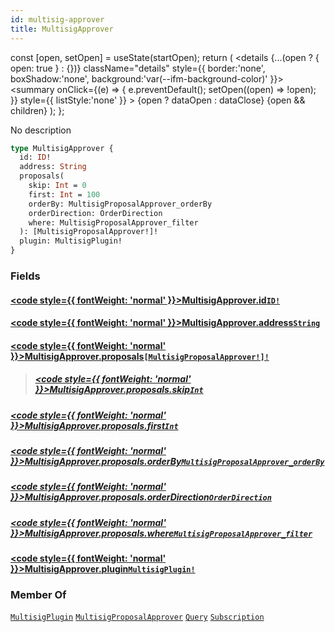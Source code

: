 ```yaml
---
id: multisig-approver
title: MultisigApprover
---
```









  const [open, setOpen] = useState(startOpen);
  return (
    <details {...(open ? { open: true } : {})} className="details" style={{ border:'none', boxShadow:'none', background:'var(--ifm-background-color)' }}>
      <summary
        onClick={(e) => {
          e.preventDefault();
          setOpen((open) => !open);
        }}
        style={{ listStyle:'none' }}
      >
      {open ? dataOpen : dataClose}
      </summary>
      {open && children}
    </details>
  );
};








No description


```graphql
type MultisigApprover {
  id: ID!
  address: String
  proposals(
    skip: Int = 0
    first: Int = 100
    orderBy: MultisigProposalApprover_orderBy
    orderDirection: OrderDirection
    where: MultisigProposalApprover_filter
  ): [MultisigProposalApprover!]!
  plugin: MultisigPlugin!
}
```




### Fields

#### [<code style={{ fontWeight: 'normal' }}>MultisigApprover.<b>id</b></code>](#)<Bullet />[`ID!`](/docs/subgraph/reference-guide/scalars/id) <Badge class="badge badge--secondary" text="non-null"/> <Badge class="badge badge--secondary" text="scalar"/> 
> 
> 
> 
> 

#### [<code style={{ fontWeight: 'normal' }}>MultisigApprover.<b>address</b></code>](#)<Bullet />[`String`](/docs/subgraph/reference-guide/scalars/string) <Badge class="badge badge--secondary" text="scalar"/> 
> 
> 
> 
> 

#### [<code style={{ fontWeight: 'normal' }}>MultisigApprover.<b>proposals</b></code>](#)<Bullet />[`[MultisigProposalApprover!]!`](/docs/subgraph/reference-guide/objects/multisig-proposal-approver) <Badge class="badge badge--secondary" text="non-null"/> <Badge class="badge badge--secondary" text="object"/> 
> 
> 
> 
> ##### [<code style={{ fontWeight: 'normal' }}>MultisigApprover.proposals.<b>skip</b></code>](#)<Bullet />[`Int`](/docs/subgraph/reference-guide/scalars/int) <Badge class="badge badge--secondary" text="scalar"/> 
> 
> 
> 
> 

##### [<code style={{ fontWeight: 'normal' }}>MultisigApprover.proposals.<b>first</b></code>](#)<Bullet />[`Int`](/docs/subgraph/reference-guide/scalars/int) <Badge class="badge badge--secondary" text="scalar"/> 
> 
> 
> 
> 

##### [<code style={{ fontWeight: 'normal' }}>MultisigApprover.proposals.<b>orderBy</b></code>](#)<Bullet />[`MultisigProposalApprover_orderBy`](/docs/subgraph/reference-guide/enums/multisig-proposal-approver-order-by) <Badge class="badge badge--secondary" text="enum"/> 
> 
> 
> 
> 

##### [<code style={{ fontWeight: 'normal' }}>MultisigApprover.proposals.<b>orderDirection</b></code>](#)<Bullet />[`OrderDirection`](/docs/subgraph/reference-guide/enums/order-direction) <Badge class="badge badge--secondary" text="enum"/> 
> 
> 
> 
> 

##### [<code style={{ fontWeight: 'normal' }}>MultisigApprover.proposals.<b>where</b></code>](#)<Bullet />[`MultisigProposalApprover_filter`](/docs/subgraph/reference-guide/inputs/multisig-proposal-approver-filter) <Badge class="badge badge--secondary" text="input"/> 
> 
> 
> 
> 

#### [<code style={{ fontWeight: 'normal' }}>MultisigApprover.<b>plugin</b></code>](#)<Bullet />[`MultisigPlugin!`](/docs/subgraph/reference-guide/objects/multisig-plugin) <Badge class="badge badge--secondary" text="non-null"/> <Badge class="badge badge--secondary" text="object"/> 
> 
> 
> 
> 





### Member Of

[`MultisigPlugin`](/docs/subgraph/reference-guide/objects/multisig-plugin)  <Badge class="badge badge--secondary" text="object"/><Bullet />[`MultisigProposalApprover`](/docs/subgraph/reference-guide/objects/multisig-proposal-approver)  <Badge class="badge badge--secondary" text="object"/><Bullet />[`Query`](/docs/subgraph/reference-guide/objects/query)  <Badge class="badge badge--secondary" text="object"/><Bullet />[`Subscription`](/docs/subgraph/reference-guide/objects/subscription)  <Badge class="badge badge--secondary" text="object"/>

